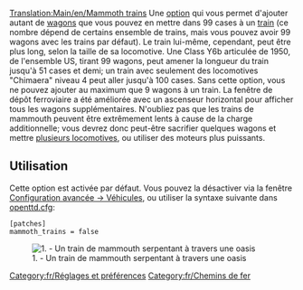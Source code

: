 [[Translation:Main/en/Mammoth trains]]
Une [[Main/fr/Options avancées|option]] qui vous permet d'ajouter autant de [[Main/fr/Trains|wagons]] que vous pouvez en mettre dans 99 cases à un [[Main/fr/Trains|train]] (ce nombre dépend de certains ensemble de trains, mais vous pouvez avoir 99 wagons avec les trains par défaut). Le train lui-même, cependant, peut être plus long, selon la taille de sa locomotive. Une Class Y6b articulée de 1950, de l'ensemble US, tirant 99 wagons, peut amener la longueur du train jusqu'à 51 cases et demi; un train avec seulement des locomotives "Chimaera" niveau 4 peut aller jusqu'à 100 cases. Sans cette option, vous ne pouvez ajouter au maximum que 9 wagons à un train. La fenêtre de dépôt ferroviaire a été améliorée avec un ascenseur horizontal pour afficher tous les wagons supplémentaires. N'oubliez pas que les trains de mammouth peuvent être extrêmement lents à cause de la charge additionnelle; vous devrez donc peut-être sacrifier quelques wagons et mettre [[Main/fr/Train à locomotives multiples|plusieurs locomotives]], ou utiliser des moteurs plus puissants.

== Utilisation ==
Cette option est activée par défaut. Vous pouvez la désactiver via la fenêtre [[Main/en/Options avancées/Véhicules/Fr#Permettre la construction de très longs trains|Configuration avancée -> Véhicules]], ou utiliser la syntaxe suivante dans [[Main/fr/openttd.cfg|openttd.cfg]]:
<pre>
[patches]
mammoth_trains = false
</pre>
[[File:en/MammothTrains.png|center|none|frame|1. - Un train de mammouth serpentant à travers une oasis]]

[[Category:fr/Réglages et préférences]]
[[Category:fr/Chemins de fer]]